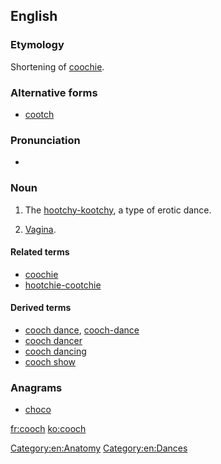 ==English==

===Etymology===
Shortening of [[coochie]].

===Alternative forms===
* [[cootch]]

===Pronunciation===
* {{rhymes|uːtʃ|lang=en}}

===Noun===
{{en-noun|es}}

# {{context|US|obsolete|lang=en}} The [[hootchy-kootchy]], a type of erotic dance.
# {{context|colloquial|lang=en}} [[vagina|Vagina]].

====Related terms====
* [[coochie]]
* [[hootchie-cootchie]]

====Derived terms====
* [[cooch dance]], [[cooch-dance]]
* [[cooch dancer]]
* [[cooch dancing]]
* [[cooch show]]

===Anagrams===
* [[choco#English|choco]]

[[Category:en:Anatomy]]
[[Category:en:Dances]]

[[fr:cooch]]
[[ko:cooch]]